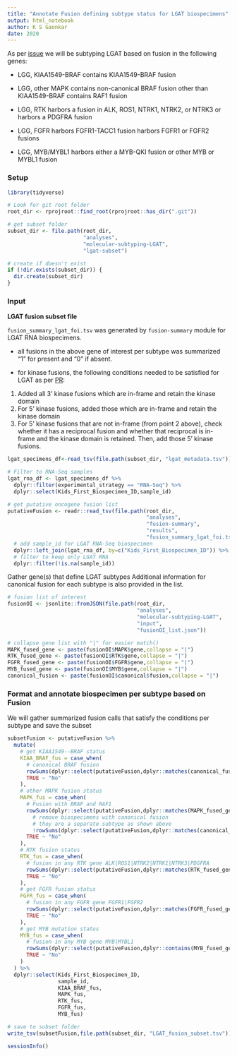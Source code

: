 ```yaml
---
title: "Annotate Fusion defining subtype status for LGAT biospecimens"
output: html_notebook
author: K S Gaonkar 
date: 2020
---
```


As per [issue](https://github.com/AlexsLemonade/OpenPBTA-analysis/issues/790) we will be subtyping LGAT based on fusion  in the following genes:

 - LGG, KIAA1549-BRAF
contains KIAA1549-BRAF fusion

 - LGG, other MAPK
contains non-canonical BRAF fusion other than KIAA1549-BRAF
contains RAF1 fusion

- LGG, RTK
harbors a fusion in ALK, ROS1, NTRK1, NTRK2, or NTRK3 or
harbors a PDGFRA fusion

- LGG, FGFR
harbors FGFR1-TACC1 fusion 
harbors FGFR1 or FGFR2 fusions

- LGG, MYB/MYBL1
harbors either a MYB-QKI fusion or other MYB or MYBL1 fusion


### Setup
```r
library(tidyverse)

# Look for git root folder
root_dir <- rprojroot::find_root(rprojroot::has_dir(".git"))

# get subset folder
subset_dir <- file.path(root_dir, 
                        "analyses",
                        "molecular-subtyping-LGAT",
                        "lgat-subset")

# create if doesn't exist
if (!dir.exists(subset_dir)) {
  dir.create(subset_dir)
}
```

### Input

**LGAT fusion subset file**

`fusion_summary_lgat_foi.tsv` was generated by `fusion-summary` module for LGAT RNA biospecimens.

 - all fusions in the above gene of interest per subtype was summarized "1" for present and "0" if absent.
 
 - for kinase fusions, the following conditions needed to be satisfied for LGAT as per [PR](https://github.com/AlexsLemonade/OpenPBTA-analysis/pull/830):
 
 1. Added all 3' kinase fusions which are in-frame and retain the kinase domain
 2. For 5' kinase fusions, added those which are in-frame and retain the kinase domain
 3. For 5' kinase fusions that are not in-frame (from point 2 above), check whether it has a reciprocal fusion and whether that reciprocal is in-frame and the kinase domain is retained. Then, add those 5' kinase fusions.


```r

lgat_specimens_df<-read_tsv(file.path(subset_dir, "lgat_metadata.tsv"))

# Filter to RNA-Seq samples
lgat_rna_df <- lgat_specimens_df %>%
  dplyr::filter(experimental_strategy == "RNA-Seq") %>%
  dplyr::select(Kids_First_Biospecimen_ID,sample_id)

# get putative oncogene fusion list
putativeFusion <- readr::read_tsv(file.path(root_dir,
                                            "analyses",
                                            "fusion-summary",
                                            "results",
                                            "fusion_summary_lgat_foi.tsv")) %>%
  # add sample_id for LGAT RNA-Seq biospecimen
  dplyr::left_join(lgat_rna_df, by=c("Kids_First_Biospecimen_ID")) %>%
  # filter to keep only LGAT RNA 
  dplyr::filter(!is.na(sample_id))
```


Gather gene(s) that define LGAT subtypes
Additional information for canonical fusion for each subtype is also provided in the list. 

```r
# fusion list of interest
fusionOI <- jsonlite::fromJSON(file.path(root_dir,
                                         "analyses",
                                         "molecular-subtyping-LGAT",
                                         "input",
                                         "fusionOI_list.json"))

# collapse gene list with "|" for easier match()
MAPK_fused_gene <- paste(fusionOI$MAPK$gene,collapse = "|")
RTK_fused_gene <- paste(fusionOI$RTK$gene,collapse = "|")
FGFR_fused_gene <- paste(fusionOI$FGFR$gene,collapse = "|")
MYB_fused_gene <- paste(fusionOI$MYB$gene,collapse = "|")
canonical_fusion <- paste(fusionOI$canonical$fusion,collapse = "|")
```


### Format and annotate biospecimen per subtype based on Fusion
We will gather summarized fusion calls that satisfy the conditions per subtype and save the subset

```r
subsetFusion <- putativeFusion %>%
  mutate(
    # get KIAA1549--BRAF status
    KIAA_BRAF_fus = case_when(
      # canonical BRAF fusion 
      rowSums(dplyr::select(putativeFusion,dplyr::matches(canonical_fusion))) > 0 ~ "Yes",
      TRUE ~ "No"
    ),
    # other MAPK fusion status
    MAPK_fus = case_when(
      # Fusion with BRAF and RAF1 
      rowSums(dplyr::select(putativeFusion,dplyr::matches(MAPK_fused_gene))) > 0 &
        # remove biospecimens with canonical fusion
        # they are a separate subtype as shown above
        !rowSums(dplyr::select(putativeFusion,dplyr::matches(canonical_fusion))) > 0 ~ "Yes",
      TRUE ~ "No"
    ),
    # RTK fusion status
    RTK_fus = case_when(
      # fusion in any RTK gene ALK|ROS1|NTRK2|NTRK1|NTRK3|PDGFRA
      rowSums(dplyr::select(putativeFusion,dplyr::matches(RTK_fused_gene))) > 0 ~ "Yes",
      TRUE ~ "No"
    ),
    # get FGFR fusion status
    FGFR_fus = case_when(
      # fusion in any FGFR gene FGFR1|FGFR2
      rowSums(dplyr::select(putativeFusion,dplyr::matches(FGFR_fused_gene))) > 0 ~ "Yes",
      TRUE ~ "No"
    ),
    # get MYB mutation status
    MYB_fus = case_when(
      # fusion in any MYB gene MYB|MYBL1
      rowSums(dplyr::select(putativeFusion,dplyr::contains(MYB_fused_gene))) > 0 ~ "Yes",
      TRUE ~ "No"
    )
  ) %>%
  dplyr::select(Kids_First_Biospecimen_ID,
                sample_id,
                KIAA_BRAF_fus,
                MAPK_fus,
                RTK_fus,
                FGFR_fus,
                MYB_fus)

# save to subset folder
write_tsv(subsetFusion,file.path(subset_dir, "LGAT_fusion_subset.tsv"))
```


```r
sessionInfo()
```

